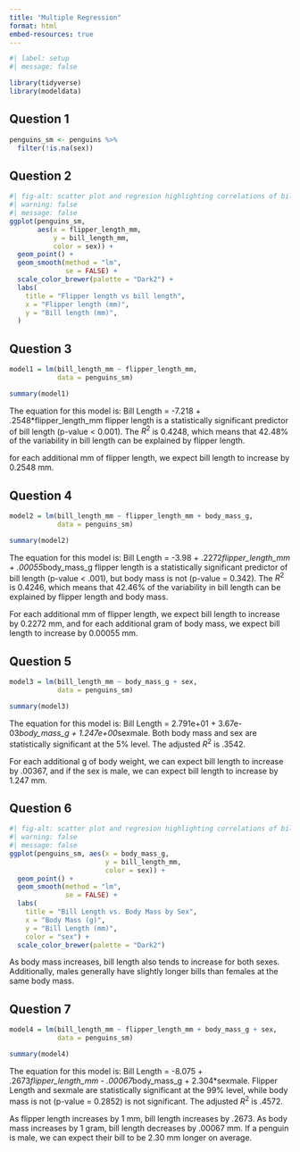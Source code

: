 ```yaml
---
title: "Multiple Regression"
format: html
embed-resources: true
---
```


```r
#| label: setup
#| message: false

library(tidyverse)
library(modeldata)
```

## Question 1

```r
penguins_sm <- penguins %>% 
  filter(!is.na(sex))
```

## Question 2

```r
#| fig-alt: scatter plot and regresion highlighting correlations of bill length and flipper length across sexes seperately
#| warning: false
#| message: false
ggplot(penguins_sm,
       aes(x = flipper_length_mm,
           y = bill_length_mm,
           color = sex)) +
  geom_point() + 
  geom_smooth(method = "lm",
              se = FALSE) +
  scale_color_brewer(palette = "Dark2") +
  labs(
    title = "Flipper length vs bill length",
    x = "Flipper length (mm)",
    y = "Bill length (mm)",
  )
```

## Question 3

```r
model1 = lm(bill_length_mm ~ flipper_length_mm,
            data = penguins_sm)

summary(model1)
```

The equation for this model is: Bill Length = -7.218 + .2548*flipper_length_mm
flipper length is a statistically significant predictor of bill length (p-value < 0.001). The $R^2$ is 0.4248, which means that 42.48% of the variability in bill length can be explained by flipper length.

for each additional mm of flipper length, we expect bill length to increase by 0.2548 mm.


## Question 4

```r
model2 = lm(bill_length_mm ~ flipper_length_mm + body_mass_g,
            data = penguins_sm)

summary(model2)
```

The equation for this model is: Bill Length = -3.98 + .2272*flipper_length_mm + .00055*body_mass_g
flipper length is a statistically significant predictor of bill length (p-value < .001), but body mass is not (p-value = 0.342). The $R^2$ is 0.4246, which means that 42.46% of the variability in bill length can be explained by flipper length and body mass.

For each additional mm of flipper length, we expect bill length to increase by 0.2272 mm, and for each additional gram of body mass, we expect bill length to increase by 0.00055 mm.

## Question 5

```r
model3 = lm(bill_length_mm ~ body_mass_g + sex,
            data = penguins_sm)

summary(model3)
```

The equation for this model is: Bill Length = 2.791e+01 + 3.67e-03*body_mass_g + 1.247e+00*sexmale.
Both body mass and sex are statistically significant at the 5% level.
The adjusted $R^2$ is .3542.

For each additional g of body weight, we can expect bill length to increase by .00367, and if the sex is male, we can expect bill length to increase by 1.247 mm.

## Question 6

```r
#| fig-alt: scatter plot and regresion highlighting correlations of bill length and body mass across sexes seperately
#| warning: false
#| message: false
ggplot(penguins_sm, aes(x = body_mass_g, 
                        y = bill_length_mm, 
                        color = sex)) +
  geom_point() +
  geom_smooth(method = "lm", 
              se = FALSE) +
  labs(
    title = "Bill Length vs. Body Mass by Sex",
    x = "Body Mass (g)",
    y = "Bill Length (mm)",
    color = "sex") +
  scale_color_brewer(palette = "Dark2")
```

As body mass increases, bill length also tends to increase for both sexes. Additionally, males generally have slightly longer bills than females at the same body mass.

## Question 7

```r
model4 = lm(bill_length_mm ~ flipper_length_mm + body_mass_g + sex,
            data = penguins_sm)

summary(model4)
```
The equation for this model is: Bill Length = -8.075 + .2673*flipper_length_mm - .00067*body_mass_g + 2.304*sexmale.
Flipper Length and sexmale are statistically significant at the 99% level, while body mass is not (p-value = 0.2852) is not significant. The adjusted $R^2$ is .4572.

As flipper length increases by 1 mm, bill length increases by .2673. 
As body mass increases by 1 gram, bill length decreases by .00067 mm.
If a penguin is male, we can expect their bill to be 2.30 mm longer on average. 



